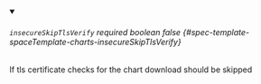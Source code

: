 
<details className="config-field" data-expandable="false" open>
<summary>

###### `insecureSkipTlsVerify` <span className="config-field-required" data-required="false">required</span> <span className="config-field-type">boolean</span> <span className="config-field-default">false</span> <span className="config-field-enum"></span> {#spec-template-spaceTemplate-charts-insecureSkipTlsVerify}

If tls certificate checks for the chart download should be skipped

</summary>



</details>
